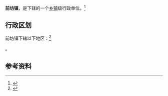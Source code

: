 {{中国乡级行政区|36/01/24/108/000}}

'''前坊镇'''，是{{PRC admin/fullname|36/01/24/108/000|3}}下辖的一个[[乡镇|乡镇]]级行政单位。<ref>{{PRC admin/ref sgc|{{PRC admin/parent|36/01/24/108/000}}}}</ref>

== 行政区划 ==

前坊镇下辖以下地区：<ref>{{PRC admin/ref sgc|36/01/24/108/000}}</ref>

{{PRC admin/children|36/01/24/108/000}}。

== 参考资料 ==

{{reflist}}

{{行政区划小作品}}
{{PRC admin/navcat|36/01/24/108/000}}